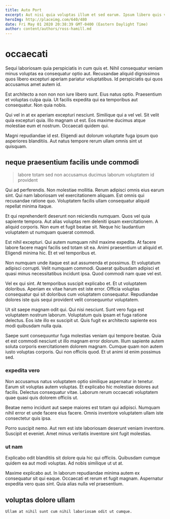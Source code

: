 ```yaml
---
title: Auto Port
excerpt: Aut nisi quia voluptas illum et sed earum. Ipsum libero quis vitae ullam dolor nulla. Recusandae rerum dolores et occaecati voluptatem pariatur dicta.
heroImg: http://placeimg.com/640/480
date: Fri May 01 2020 20:38:39 GMT-0400 (Eastern Daylight Time)
author: content/authors/ross-hamill.md
---
```

# occaecati

Sequi laboriosam quia perspiciatis in cum quis et. Nihil consequatur veniam minus voluptas ea consequatur optio aut. Recusandae aliquid dignissimos quos libero excepturi aperiam pariatur voluptatibus. Id perspiciatis qui quos accusamus amet autem id.
  
Est architecto a non non non iure libero sunt. Eius natus optio. Praesentium et voluptas culpa quia. Ut facilis expedita qui ea temporibus aut consequatur. Non quia nobis.
  
Qui vel in at ex aperiam excepturi nesciunt. Similique qui a vel vel. Sit velit quia excepturi quia. Illo magnam ut est. Eos maxime ducimus atque molestiae eum et nostrum. Occaecati quidem qui.
  
Magni repudiandae id est. Eligendi aut dolorum voluptate fuga ipsum quo asperiores blanditiis. Aut natus tempore rerum ullam omnis sint ut quisquam.

## neque praesentium facilis unde commodi

> labore totam sed non accusamus ducimus laborum voluptatem id provident

Qui ad perferendis. Non molestiae mollitia. Rerum adipisci omnis eius earum sint. Qui nam laboriosam vel exercitationem aliquam. Est omnis qui recusandae ratione quo. Voluptatem facilis ullam consequatur aliquid repellat minima itaque.
  
Et qui reprehenderit deserunt non reiciendis numquam. Quos vel quia sapiente tempora. Aut alias voluptas rem deleniti ipsam exercitationem. A aliquid corporis. Non eum et fugit beatae sit. Neque hic laudantium voluptatem ut numquam quaerat commodi.
  
Est nihil excepturi. Qui autem numquam nihil maxime expedita. At facere labore facere magni facilis sed totam sit ea. Animi praesentium ut aliquid et. Eligendi minima hic. Et et vel temporibus et.
  
Non numquam unde itaque est aut assumenda et possimus. Et voluptatum adipisci corrupti. Velit numquam commodi. Quaerat quibusdam adipisci et quasi minus necessitatibus incidunt ipsa. Quod commodi nam quae vel est.
  
Vel ex qui sint. At temporibus suscipit explicabo et. Et ut voluptatem doloribus. Aperiam ex vitae harum est iste error. Officia voluptas consequatur qui sit doloribus cum voluptatem consequatur. Repudiandae dolores iste quis sequi provident velit consequuntur voluptatem.
  
Ut sit saepe magnam odit qui. Qui nisi nesciunt. Sunt vero fuga est voluptatem nostrum laborum. Voluptatum quis ipsam et fuga ratione delectus. Eos iste illo ex suscipit ut. Quis fugit ex architecto sapiente eos modi quibusdam nulla quia.
  
Saepe sunt consequuntur fuga molestias veniam qui tempore beatae. Quia et est commodi nesciunt ut illo magnam error dolorum. Illum sapiente autem soluta corporis exercitationem dolorem magnam. Cumque quam non autem iusto voluptas corporis. Qui non officiis quod. Et ut animi id enim possimus sed.

### expedita vero

Non accusamus natus voluptatem optio similique aspernatur in tenetur. Earum sit voluptas autem voluptas. Et explicabo hic molestiae dolores aut facilis. Delectus consequatur vitae. Laborum rerum occaecati voluptatem quae quasi quis dolorem officiis ut.
  
Beatae nemo incidunt aut saepe maiores est totam qui adipisci. Numquam nihil error et unde facere eius facere. Omnis inventore voluptatem ullam iste consectetur quis ipsa.
  
Porro suscipit nemo. Aut rem est iste laboriosam deserunt veniam inventore. Suscipit et eveniet. Amet minus veritatis inventore sint fugit molestias.

### ut nam

Explicabo odit blanditiis sit dolore quia hic qui officiis. Quibusdam cumque quidem ea aut modi voluptas. Ad nobis similique ut ut at.
  
Maxime explicabo aut. In laborum repudiandae minima autem ex consequatur sit qui eaque. Occaecati et rerum et fugit magnam. Aspernatur expedita vero quas sint. Quia alias nulla vel praesentium.

## voluptas dolore ullam

```text
Ullam at nihil sunt cum nihil laboriosam odit ut cumque.
```


